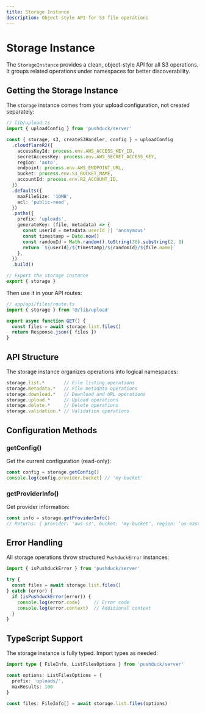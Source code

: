 ```yaml
---
title: Storage Instance
description: Object-style API for S3 file operations
---
```


# Storage Instance

The `StorageInstance` provides a clean, object-style API for all S3 operations. It groups related operations under namespaces for better discoverability.

## Getting the Storage Instance

The `storage` instance comes from your upload configuration, not created separately:

```typescript
// lib/upload.ts
import { uploadConfig } from 'pushduck/server'

const { storage, s3, createS3Handler, config } = uploadConfig
  .cloudflareR2({
    accessKeyId: process.env.AWS_ACCESS_KEY_ID,
    secretAccessKey: process.env.AWS_SECRET_ACCESS_KEY,
    region: 'auto',
    endpoint: process.env.AWS_ENDPOINT_URL,
    bucket: process.env.S3_BUCKET_NAME,
    accountId: process.env.R2_ACCOUNT_ID,
  })
  .defaults({
    maxFileSize: '10MB',
    acl: 'public-read',
  })
  .paths({
    prefix: 'uploads',
    generateKey: (file, metadata) => {
      const userId = metadata.userId || 'anonymous'
      const timestamp = Date.now()
      const randomId = Math.random().toString(36).substring(2, 8)
      return `${userId}/${timestamp}/${randomId}/${file.name}`
    },
  })
  .build()

// Export the storage instance
export { storage }
```

Then use it in your API routes:

```typescript
// app/api/files/route.ts
import { storage } from '@/lib/upload'

export async function GET() {
  const files = await storage.list.files()
  return Response.json({ files })
}
```

## API Structure

The storage instance organizes operations into logical namespaces:

```typescript
storage.list.*       // File listing operations
storage.metadata.*   // File metadata operations  
storage.download.*   // Download and URL operations
storage.upload.*     // Upload operations
storage.delete.*     // Delete operations
storage.validation.* // Validation operations
```

## Configuration Methods

### getConfig()

Get the current configuration (read-only):

```typescript
const config = storage.getConfig()
console.log(config.provider.bucket) // 'my-bucket'
```

### getProviderInfo()

Get provider information:

```typescript
const info = storage.getProviderInfo()
// Returns: { provider: 'aws-s3', bucket: 'my-bucket', region: 'us-east-1' }
```

## Error Handling

All storage operations throw structured `PushduckError` instances:

```typescript
import { isPushduckError } from 'pushduck/server'

try {
  const files = await storage.list.files()
} catch (error) {
  if (isPushduckError(error)) {
    console.log(error.code)     // Error code
    console.log(error.context)  // Additional context
  }
}
```

## TypeScript Support

The storage instance is fully typed. Import types as needed:

```typescript
import type { FileInfo, ListFilesOptions } from 'pushduck/server'

const options: ListFilesOptions = {
  prefix: 'uploads/',
  maxResults: 100
}

const files: FileInfo[] = await storage.list.files(options)
``` 